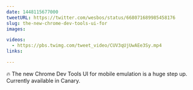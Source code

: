 ```yaml
---
date: 1448115677000
tweetURL: https://twitter.com/wesbos/status/668071689985458176
slug: the-new-chrome-dev-tools-ui-for
images:

videos:
  - https://pbs.twimg.com/tweet_video/CUV3qUjUwAEe3Sy.mp4
links:

---
```

🔥 The new Chrome Dev Tools UI for mobile emulation is a huge step up. Currently available in Canary.
